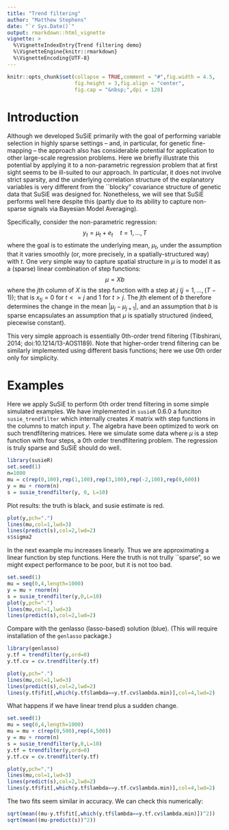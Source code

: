 ```yaml
---
title: "Trend filtering"
author: "Matthew Stephens"
date: "`r Sys.Date()`"
output: rmarkdown::html_vignette
vignette: >
  %\VignetteIndexEntry{Trend filtering demo}
  %\VignetteEngine{knitr::rmarkdown}
  %\VignetteEncoding{UTF-8}
---
```


```r
knitr::opts_chunk$set(collapse = TRUE,comment = "#",fig.width = 4.5,
                      fig.height = 3,fig.align = "center",
                      fig.cap = "&nbsp;",dpi = 120)
```

# Introduction

Although we developed SuSiE primarily with the goal
of performing variable selection
in highly sparse settings -- and, in particular, for genetic fine-mapping --
the approach also has considerable potential
for application to other large-scale regression problems. Here
we briefly illustrate this potential by applying it to a non-parametric
regression problem that at first sight seems to be ill-suited to our approach. In particular, it does not involve
strict sparsity, and the underlying correlation 
structure of the explanatory variables
is very different from the ``blocky" covariance structure of genetic data
that SuSiE was designed for. Nonetheless, we will see that SuSiE performs
well here despite this (partly due to its ability to capture non-sparse signals via Bayesian Model Averaging).

Specifically, consider the non-parametric regression:
$$y_t = \mu_t + e_t \quad t=1,\dots,T$$
where the goal is to estimate the underlying mean, $\mu_t$, under the assumption that it varies smoothly (or, more precisely, in a spatially-structured way) with $t$.
One very simple way to capture spatial structure in $\mu$ is to model it
as a (sparse) linear combination of step functions:
$$\mu = Xb$$ 
where the $j$th column of $X$ is the step function with a step at $j$ ($j = 1,\dots,(T-1)$); that is $x_{tj}=0$ for $t<=j$ and 1 for $t>j$.
The $j$th element of $b$ therefore determines the change in the mean $|\mu_j-\mu_{j+1}|$, and an assumption that $b$ is sparse encapsulates an
assumption that $\mu$ is spatially structured (indeed, piecewise constant).

This very simple approach is essentially 0th-order trend filtering
(Tibshirani, 2014; doi:10.1214/13-AOS1189). Note that higher-order
trend filtering can be similarly implemented using different basis
functions; here we use 0th order only for simplicity.


# Examples

Here we apply SuSiE to perform 0th order trend filtering in some simple simulated examples. We have implemented in `susieR` 0.6.0 a funciton `susie_trendfilter` which internally creates $X$ matrix with step functions in the columns to match input $y$. The algebra have been optimized to work on such trendfiltering matrices. Here we simulate some data where $\mu$ is a step function with four steps, a 0th order trendfiltering problem. The regression is truly sparse and SuSiE should do well.

```r
library(susieR)
set.seed(1)
n=1000
mu = c(rep(0,100),rep(1,100),rep(3,100),rep(-2,100),rep(0,600))
y = mu + rnorm(n)
s = susie_trendfilter(y, 0, L=10)
```

Plot results: the truth is black, and susie estimate is red.
```r
plot(y,pch=".")
lines(mu,col=1,lwd=3)
lines(predict(s),col=2,lwd=2)
s$sigma2
```

In the next example mu increases linearly. Thus we are approximating a linear function by step functions. Here the truth is not trully ``sparse", so we might expect performance to be poor, but it is not too bad.

```r
set.seed(1)
mu = seq(0,4,length=1000)
y = mu + rnorm(n)
s = susie_trendfilter(y,0,L=10)
plot(y,pch=".")
lines(mu,col=1,lwd=3)
lines(predict(s),col=2,lwd=2)
```

Compare with the genlasso (lasso-based) solution (blue). (This will require installation
of the `genlasso` package.)

```r
library(genlasso)
y.tf = trendfilter(y,ord=0)
y.tf.cv = cv.trendfilter(y.tf)

plot(y,pch=".")
lines(mu,col=1,lwd=3)
lines(predict(s),col=2,lwd=2)
lines(y.tf$fit[,which(y.tf$lambda==y.tf.cv$lambda.min)],col=4,lwd=2)
```

What happens if we have linear trend plus a sudden change.

```r
set.seed(1)
mu = seq(0,4,length=1000)
mu = mu + c(rep(0,500),rep(4,500))
y = mu + rnorm(n)
s = susie_trendfilter(y,0,L=10)
y.tf = trendfilter(y,ord=0)
y.tf.cv = cv.trendfilter(y.tf)

plot(y,pch=".")
lines(mu,col=1,lwd=3)
lines(predict(s),col=2,lwd=2)
lines(y.tf$fit[,which(y.tf$lambda==y.tf.cv$lambda.min)],col=4,lwd=2)
```

The two fits seem similar in accuracy. We can check this numerically:
```r
sqrt(mean((mu-y.tf$fit[,which(y.tf$lambda==y.tf.cv$lambda.min)])^2))
sqrt(mean((mu-predict(s))^2))
```

